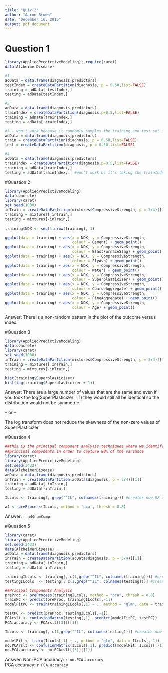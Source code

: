 ```yaml
---
title: "Quiz 2"
author: "Aaron Brown"
date: "December 16, 2015"
output: pdf_document
---
```


# Question 1  
```r
library(AppliedPredictiveModeling); require(caret)
data(AlzheimerDisease)

#1
adData = data.frame(diagnosis,predictors)
testIndex = createDataPartition(diagnosis, p = 0.50,list=FALSE)
training = adData[-testIndex,]
testing = adData[testIndex,]

#2
adData = data.frame(diagnosis,predictors)
trainIndex = createDataPartition(diagnosis,p=0.5,list=FALSE)
training = adData[trainIndex,]
testing = adData[-trainIndex,]

#3 - won't work because it randomly samples the training and test set independently
adData = data.frame(diagnosis,predictors)
train = createDataPartition(diagnosis, p = 0.50,list=FALSE)
test = createDataPartition(diagnosis, p = 0.50,list=FALSE)

#4
adData = data.frame(diagnosis,predictors)
trainIndex = createDataPartition(diagnosis,p=0.5,list=FALSE)
training = adData[trainIndex,]
testing = adData[trainIndex,]  #won't work bc it's taking the trainIndex for testing
```

#Question 2  
```r
library(AppliedPredictiveModeling)
data(concrete)
library(caret)
set.seed(1000)
inTrain = createDataPartition(mixtures$CompressiveStrength, p = 3/4)[[1]]
training = mixtures[ inTrain,]
testing = mixtures[-inTrain,]

training$NDX <- seq(1,nrow(training), 1)

ggplot(data = training) + aes(x = NDX, y = CompressiveStrength, 
                              colour = Cement) + geom_point()
ggplot(data = training) + aes(x = NDX, y = CompressiveStrength, 
                              colour = BlastFurnaceSlag) + geom_point()
ggplot(data = training) + aes(x = NDX, y = CompressiveStrength, 
                              colour = FlyAsh) + geom_point()
ggplot(data = training) + aes(x = NDX, y = CompressiveStrength, 
                              colour = Water) + geom_point()
ggplot(data = training) + aes(x = NDX, y = CompressiveStrength, 
                              colour = Superplasticizer) + geom_point()
ggplot(data = training) + aes(x = NDX, y = CompressiveStrength, 
                              colour = CoarseAggregate) + geom_point()
ggplot(data = training) + aes(x = NDX, y = CompressiveStrength, 
                              colour = FineAggregate) + geom_point()
ggplot(data = training) + aes(x = NDX, y = CompressiveStrength, 
                              colour = Age) + geom_point()
```
Answer: There is a non-random pattern in the plot of the outcome versus index.

#Question 3  
```r
library(AppliedPredictiveModeling)
data(concrete)
library(caret)
set.seed(1000)
inTrain = createDataPartition(mixtures$CompressiveStrength, p = 3/4)[[1]]
training = mixtures[ inTrain,]
testing = mixtures[-inTrain,]

hist(training$Superplasticizer)
hist(log(training$Superplasticizer + 1))
```

Answer: There are a large number of values that are the same and even if you took the log(SuperPlasticizer + 1) they would still all be identical so the distribution would not be symmetric.

-- or --

The log transform does not reduce the skewness of the non-zero values of SuperPlasticizer

#Question 4  
```r
##this is the principal component analysis techniques where we identify the number of
##principal components in order to capture 80% of the variance
library(caret)
library(AppliedPredictiveModeling)
set.seed(3433)
data(AlzheimerDisease)
adData = data.frame(diagnosis,predictors)
inTrain = createDataPartition(adData$diagnosis, p = 3/4)[[1]]
training = adData[ inTrain,]
testing = adData[-inTrain,]

ILcols <- training[, grep("^IL", colnames(training))] #creates new DF with only IL cols

a4 <- preProcess(ILcols, method = 'pca', thresh = 0.8)

```

Answer: `r a4$numComp`

#Question 5  
```r
library(caret)
library(AppliedPredictiveModeling)
set.seed(3433)
data(AlzheimerDisease)
adData = data.frame(diagnosis,predictors)
inTrain = createDataPartition(adData$diagnosis, p = 3/4)[[1]]
training = adData[ inTrain,]
testing = adData[-inTrain,]

trainingILcols <- training[, c(1,grep("^IL", colnames(training)))] #creates new DF with only IL cols
testingILcols  <- testing[, c(1,grep("^IL", colnames(testing)))] #creates new DF with only IL cols

##Pricipal Components Analysis
preProc <- preProcess(trainingILcols, method = "pca", thresh = 0.8)
trainPC <- predict(preProc, trainingILcols[,-1])
modelFitPC <- train(trainingILcols[,1] ~ ., method = "glm", data = trainPC)

testPC <- predict(preProc, testingILcols[,-1])
PCArslt <- confusionMatrix(testing[,1], predict(modelFitPC, testPC))
PCA.accuracy <- PCArslt[[3]][[1]]

ILcols <- training[, c(1,grep("^IL", colnames(testing)))] #creates new DF with only IL cols

modelFit <- train(ILcols[,1] ~ ., method = "glm", data = ILcols[,-1])
no.PCArslt <- confusionMatrix(ILcols[,1], predict(modelFit, ILcols[,-1]))
no.PCA.accuracy <- no.PCArslt[[3]][[1]]
```

Answer: Non-PCA accuracy: `r no.PCA.accuracy`  
            PCA accuracy: `r PCA.accuracy`